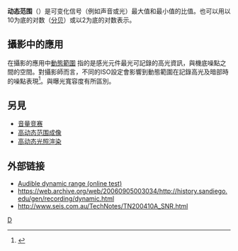 '''动态范围'''（{{lang-en|'''dynamic range'''}}）是可变化信号（例如声音或光）最大值和最小值的比值。也可以用以10为底的对数（[[分贝|分贝]]）或以2为底的对数表示。

== 攝影中的應用 ==
在攝影的應用中[https://medium.com/@e6overdose/%E5%8B%95%E6%85%8B%E7%AF%84%E5%9C%8D%E5%92%8C%E6%9B%9D%E5%85%89%E5%AF%AC%E5%AE%B9%E5%BA%A6-%E4%B8%8B-4ed3b267497b 動態範圍] {{Wayback|url=https://medium.com/@e6overdose/%E5%8B%95%E6%85%8B%E7%AF%84%E5%9C%8D%E5%92%8C%E6%9B%9D%E5%85%89%E5%AF%AC%E5%AE%B9%E5%BA%A6-%E4%B8%8B-4ed3b267497b |date=20220102135356 }}指的是感光元件最光可記錄的高光資訊，與機底噪點之間的空間。對攝影師而言，不同的ISO設定會影響到動態範圍在記錄高光及暗部時的噪點表現<ref>{{Cite web|title=動態範圍和曝光寬容度 （上）|url=https://medium.com/@e6overdose/%E5%8B%95%E6%85%8B%E7%AF%84%E5%9C%8D%E5%92%8C%E6%9B%9D%E5%85%89%E5%AF%AC%E5%AE%B9%E5%BA%A6-%E4%B8%8A-5e92fedf98ea|access-date=2022-01-02|date=2021-12-21|last=影相佬|work=Medium|language=en|archive-date=2022-01-02|archive-url=https://web.archive.org/web/20220102135403/https://medium.com/@e6overdose/%E5%8B%95%E6%85%8B%E7%AF%84%E5%9C%8D%E5%92%8C%E6%9B%9D%E5%85%89%E5%AF%AC%E5%AE%B9%E5%BA%A6-%E4%B8%8A-5e92fedf98ea|dead-url=no}}</ref>。與曝光寬容度有所區別。

==另見==
*[[音量竞赛|音量竞赛]]
*[[高动态范围成像|高动态范围成像]]
*[[高动态光照渲染|高动态光照渲染]]

== 外部链接 ==
* [http://www.audiocheck.net/audiotests_dynamiccheck.php Audible dynamic range (online test)]{{Wayback|url=http://www.audiocheck.net/audiotests_dynamiccheck.php |date=20110723021427 }}
* https://web.archive.org/web/20060905003034/http://history.sandiego.edu/gen/recording/dynamic.html
* http://www.seis.com.au/TechNotes/TN200410A_SNR.html{{Wayback|url=http://www.seis.com.au/TechNotes/TN200410A_SNR.html |date=20090424052635 }}

[[Category:信号处理|D]]